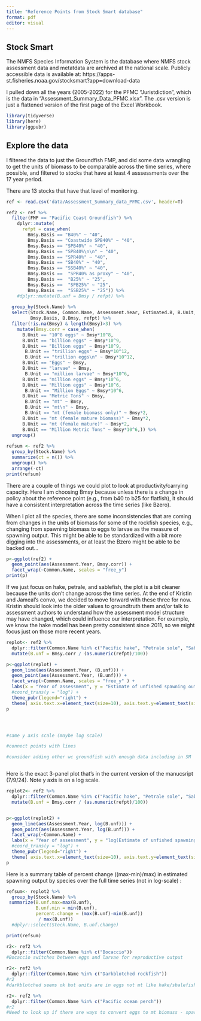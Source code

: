 ```yaml
---
title: "Reference Points from Stock Smart database"
format: pdf
editor: visual
---
```


## Stock Smart

The NMFS Species Information System is the database where NMFS stock assessment data and metatdata are archived at the national scale. Publicly accessible data is available at: https://apps-st.fisheries.noaa.gov/stocksmart?app=download-data

I pulled down all the years (2005-2022) for the PFMC "Juristdiction", which is the data in "Assessment_Summary_Data_PFMC.xlsx". The .csv version is just a flattened version of the first page of the Excel Workbook.

```r
library(tidyverse)
library(here)
library(ggpubr)

```

## Explore the data

I filtered the data to just the Groundfish FMP, and did some data wrangling to get the units of biomass to be comparable across the time series, where possible, and filtered to stocks that have at least 4 asssessments over the 17 year period.

There are 13 stocks that have that level of monitoring.

```r
ref <- read.csv('data/Assessment_Summary_data_PFMC.csv', header=T)

ref2 <- ref %>% 
  filter(FMP == "Pacific Coast Groundfish") %>% 
    dplyr::mutate(
      refpt = case_when(
        Bmsy.Basis == "B40%" ~ "40",
        Bmsy.Basis == "Coastwide SPB40%" ~ "40",
        Bmsy.Basis == "SPB40%" ~ "40",
        Bmsy.Basis == "SPB40%\n\n" ~ "40",
        Bmsy.Basis == "SPR40%" ~ "40",
        Bmsy.Basis == "SB40%" ~ "40",
        Bmsy.Basis == "SSB40%" ~ "40",
        Bmsy.Basis ==  "SPR40% as proxy" ~ "40",
        Bmsy.Basis ==  "B25%" ~ "25",
        Bmsy.Basis ==  "SPB25%" ~ "25",
        Bmsy.Basis ==  "SSB25%" ~ "25")) %>% 
    #dplyr::mutate(B.unf = Bmsy / refpt) %>%
    
  group_by(Stock.Name) %>% 
  select(Stock.Name, Common.Name, Assessment.Year, Estimated.B, B.Unit, B.Basis, Bmsy, 
         Bmsy.Basis, B.Bmsy, refpt) %>% 
  filter(!is.na(Bmsy) & length(Bmsy)>3) %>%
    mutate(Bmsy.corr = case_when(
      B.Unit == "10^8 eggs" ~ Bmsy*10^8,
      B.Unit == "billion eggs" ~ Bmsy*10^9,
      B.Unit == "Billion eggs" ~ Bmsy*10^9,
       B.Unit == "trillion eggs" ~ Bmsy*10^12,
       B.Unit == "trillion eggs\n" ~ Bmsy*10^12,
      B.Unit == "Eggs" ~ Bmsy,
      B.Unit == "larvae" ~ Bmsy,
       B.Unit == "million larvae" ~ Bmsy*10^6,
      B.Unit == "million eggs" ~ Bmsy*10^6,
      B.Unit == "Million eggs" ~ Bmsy*10^6,
       B.Unit == "Million Eggs" ~ Bmsy*10^6,
      B.Unit == "Metric Tons" ~ Bmsy,
       B.Unit == "mt" ~ Bmsy,
       B.Unit == "mt\n" ~ Bmsy,
       B.Unit == "mt (female biomass only)" ~ Bmsy*2,
      B.Unit == "mt (female mature biomass)" ~ Bmsy*2,
      B.Unit == "mt (female mature)" ~ Bmsy*2,
      B.Unit == "Million Metric Tons" ~ Bmsy*10^6,)) %>% 
  ungroup()
  
refsum <- ref2 %>% 
  group_by(Stock.Name) %>% 
  summarize(ct = n()) %>% 
  ungroup() %>% 
  arrange(-ct)
print(refsum)
```

There are a couple of things we could plot to look at productivity/carrying capacity. Here I am choosing Bmsy because unless there is a change in policy about the reference point (e.g., from b40 to b25 for flatfish), it should have a consistent interpretation across the time series (like Bzero).

When I plot all the species, there are some inconsistencies that are coming from changes in the units of biomass for some of the rockfish species, e.g., changing from spawning biomass to eggs to larvae as the measure of spawning output. This might be able to be standardized with a bit more digging into the assessments, or at least the Bzero might be able to be backed out...

```r
p<-ggplot(ref2) +
  geom_point(aes(Assessment.Year, Bmsy.corr)) +
  facet_wrap(~Common.Name, scales = "free_y")
print(p)
```

If we just focus on hake, petrale, and sablefish, the plot is a bit cleaner because the units don't change across the time series. At the end of Kristin and Jameal's convo, we decided to move forward with these three for now. Kristin should look into the older values to groundtruth them and/or talk to assessment authors to understand how the assessment model structure may have changed, which could influence our interpretation. For example, we know the hake model has been pretty consistent since 2011, so we might focus just on those more recent years.

```r
replot<- ref2 %>% 
  dplyr::filter(Common.Name %in% c("Pacific hake", "Petrale sole", "Sablefish" ,"Darkblotched rockfish")) %>% ## could add ,"Darkblotched rockfish"
  mutate(B.unf = Bmsy.corr / (as.numeric(refpt)/100)) 

p<-ggplot(replot) +
  geom_line(aes(Assessment.Year, (B.unf))) +
  geom_point(aes(Assessment.Year, (B.unf))) +
  facet_wrap(~Common.Name, scales = "free_y" ) +
  labs(x = "Year of assessment", y = "Estimate of unfished spawning output")+
  #coord_trans(y = "log") +
  theme_pubr(legend="right") + 
  theme( axis.text.x=element_text(size=10), axis.text.y=element_text(size=10), axis.title = element_text(size = 14), strip.background = element_blank(), strip.text.x = element_text(size = 12) )
p




#same y axis scale (maybe log scale)

#connect points with lines

#consider adding other wc groundfish with enough data including in SM



```

Here is the exact 3-panel plot that's in the current version of the manucsript (7/9/24).  Note y axis is on a log scale.

```r
replot2<- ref2 %>% 
  dplyr::filter(Common.Name %in% c("Pacific hake", "Petrale sole", "Sablefish")) %>% 
  mutate(B.unf = Bmsy.corr / (as.numeric(refpt)/100)) 


p<-ggplot(replot2) +
  geom_line(aes(Assessment.Year, log(B.unf))) +
  geom_point(aes(Assessment.Year, log(B.unf))) +
  facet_wrap(~Common.Name) +
  labs(x = "Year of assessment", y = "log(Estimate of unfished spawning output)")+
  #coord_trans(y = "log") +
  theme_pubr(legend="right") + 
  theme( axis.text.x=element_text(size=10), axis.text.y=element_text(size=10), axis.title = element_text(size = 14), strip.background = element_blank(), strip.text.x = element_text(size = 12) )
p

```

Here is a summary table of percent change ((max-min)/max) in estimated spawning output by species over the full time series (not in log-scale) :
```r
refsum<- replot2 %>%
  group_by(Stock.Name) %>% 
 summarize(B.unf.max=max(B.unf),
           B.unf.min = min(B.unf),
           percent.change = (max(B.unf)-min(B.unf))
            / max(B.unf)) 
  #dplyr::select(Stock.Name, B.unf.change)

print(refsum)

```



```r
r2<- ref2 %>% 
  dplyr::filter(Common.Name %in% c("Bocaccio"))
#Bocaccio switches between eggs and larvae for reproductive output

```

```r
r2<- ref2 %>% 
  dplyr::filter(Common.Name %in% c("Darkblotched rockfish"))
#r2
#darkblotched seems ok but units are in eggs not mt like hake/sbalefish/petrales
```


```r
r2<- ref2 %>% 
  dplyr::filter(Common.Name %in% c("Pacific ocean perch"))
#r2
#Need to look up if there are ways to convert eggs to mt biomass - spawning put so we can compare better across species. most of the time series change between one to the other part way through so makes it difficult to know.  ask kelli or aaron or kiva.
```
